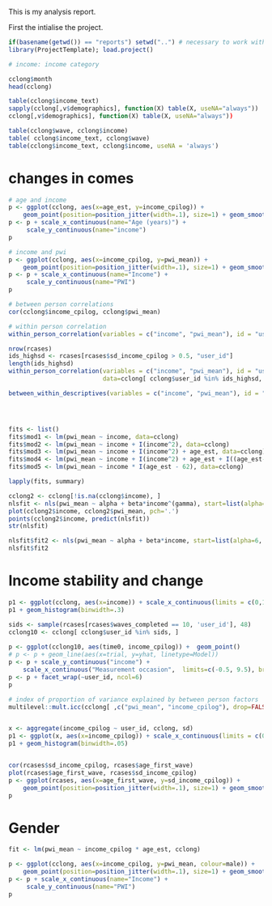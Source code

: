 This is my analysis report.

First the intialise the project.
```r
if(basename(getwd()) == "reports") setwd("..") # necessary to work with projecttemplate
library(ProjectTemplate); load.project()
```     



```r
# income: income category

cclong$month
head(cclong)

table(cclong$income_text)
sapply(cclong[,v$demographics], function(X) table(X, useNA="always"))
cclong[,v$demographics], function(X) table(X, useNA="always"))
```

```r
table(cclong$wave, cclong$income)
table( cclong$income_text, cclong$wave)
table(cclong$income_text, cclong$income, useNA = 'always')
```

# changes in comes


```r

# age and income
p <- ggplot(cclong, aes(x=age_est, y=income_cpilog)) + 
    geom_point(position=position_jitter(width=.1), size=1) + geom_smooth()
p <- p + scale_x_continuous(name="Age (years)") +
     scale_y_continuous(name="income")
p

# income and pwi
p <- ggplot(cclong, aes(x=income_cpilog, y=pwi_mean)) + 
    geom_point(position=position_jitter(width=.1), size=1) + geom_smooth()
p <- p + scale_x_continuous(name="Income") +
     scale_y_continuous(name="PWI")
p

# between person correlations
cor(cclong$income_cpilog, cclong$pwi_mean)

# within person correlation
within_person_correlation(variables = c("income", "pwi_mean"), id = "user_id", data=cclong, use="pair")

nrow(rcases)
ids_highsd <- rcases[rcases$sd_income_cpilog > 0.5, "user_id"]
length(ids_highsd)
within_person_correlation(variables = c("income", "pwi_mean"), id = "user_id", 
                          data=cclong[ cclong$user_id %in% ids_highsd, ], use="pair")

between_within_descriptives(variables = c("income", "pwi_mean"), id = "user_id",  data=cclong)




fits <- list() 
fits$mod1 <- lm(pwi_mean ~ income, data=cclong)
fits$mod2 <- lm(pwi_mean ~ income + I(income^2), data=cclong)
fits$mod3 <- lm(pwi_mean ~ income + I(income^2) + age_est, data=cclong)
fits$mod4 <- lm(pwi_mean ~ income + I(income^2) + age_est + I((age_est-62)^2), data=cclong)
fits$mod5 <- lm(pwi_mean ~ income * I(age_est - 62), data=cclong)

lapply(fits, summary)

cclong2 <- cclong[!is.na(cclong$income), ]
nlsfit <- nls(pwi_mean ~ alpha + beta*income^(gamma), start=list(alpha=6, beta=1, gamma=.2), data=cclong2)
plot(cclong2$income, cclong2$pwi_mean, pch='.')
points(cclong2$income, predict(nlsfit))
str(nlsfit)

nlsfit$fit2 <- nls(pwi_mean ~ alpha + beta*income, start=list(alpha=6, beta=1), data=cclong2)
nlsfit$fit2


```

# Income stability and change
```r
p1 <- ggplot(cclong, aes(x=income)) + scale_x_continuous(limits = c(0,10))
p1 + geom_histogram(binwidth=.3)

sids <- sample(rcases[rcases$waves_completed == 10, 'user_id'], 48)
cclong10 <- cclong[ cclong$user_id %in% sids, ]
    
p <- ggplot(cclong10, aes(time0, income_cpilog)) +  geom_point()
# p <- p + geom_line(aes(x=trial, y=yhat, linetype=Model))
p <- p + scale_y_continuous("income") + 
    scale_x_continuous("Measurement occasion",  limits=c(-0.5, 9.5), breaks=c(0,1,2,3,4,5,6,7,8,9))
p <- p + facet_wrap(~user_id, ncol=6) 
p

# index of proportion of variance explained by between person factors
multilevel::mult.icc(cclong[ ,c("pwi_mean", "income_cpilog"), drop=FALSE],  factor(cclong$user_id))[,1:2]


x <- aggregate(income_cpilog ~ user_id, cclong, sd)
p1 <- ggplot(x, aes(x=income_cpilog)) + scale_x_continuous(limits = c(0,2.5))
p1 + geom_histogram(binwidth=.05)


cor(rcases$sd_income_cpilog, rcases$age_first_wave)
plot(rcases$age_first_wave, rcases$sd_income_cpilog)
p <- ggplot(rcases, aes(x=age_first_wave, y=sd_income_cpilog)) + 
    geom_point(position=position_jitter(width=.1), size=1) + geom_smooth()
p

```


# Gender 
```r
fit <- lm(pwi_mean ~ income_cpilog * age_est, cclong)

p <- ggplot(cclong, aes(x=income_cpilog, y=pwi_mean, colour=male)) + 
    geom_point(position=position_jitter(width=.1), size=1) + geom_smooth()
p <- p + scale_x_continuous(name="Income") +
     scale_y_continuous(name="PWI")
p


```




